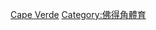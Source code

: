 {{Commonscat|Association football in Cape Verde}}

[[Category:非洲各國足球|Cape Verde]]
[[Category:佛得角體育|Category:佛得角體育]]